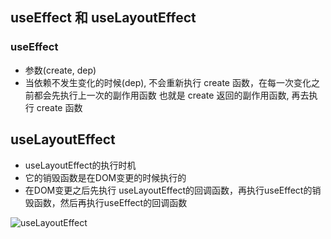 ## useEffect 和 useLayoutEffect

### useEffect

- 参数(create, dep)
- 当依赖不发生变化的时候(dep), 不会重新执行 create 函数，在每一次变化之前都会先执行上一次的副作用函数
  也就是 create 返回的副作用函数, 再去执行 create 函数

## useLayoutEffect

- useLayoutEffect的执行时机
- 它的销毁函数是在DOM变更的时候执行的
- 在DOM变更之后先执行 useLayoutEffect的回调函数，再执行useEffect的销毁函数，然后再执行useEffect的回调函数

![useLayoutEffect](../../../images/useLayoutEffect.png)
